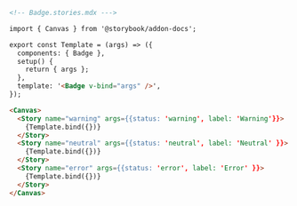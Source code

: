 ```md
<!-- Badge.stories.mdx --->

import { Canvas } from '@storybook/addon-docs';

export const Template = (args) => ({
  components: { Badge },
  setup() {
    return { args };
  },
  template: '<Badge v-bind="args" />',
});

<Canvas>
  <Story name="warning" args={{status: 'warning', label: 'Warning'}}>
    {Template.bind({})}
  </Story>
  <Story name="neutral" args={{status: 'neutral', label: 'Neutral' }}>
    {Template.bind({})}
  </Story>
  <Story name="error" args={{status: 'error', label: 'Error' }}>
    {Template.bind({})}
  </Story>
</Canvas>